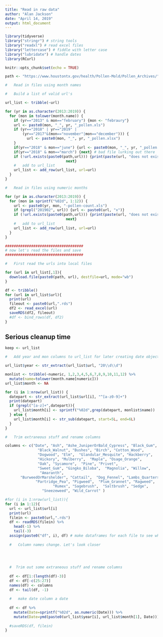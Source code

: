 ```yaml
---
title: "Read in raw data"
author: "Alan Jackson"
date: "April 14, 2019"
output: html_document
---
```


```r
library(tidyverse)
library("stringr") # string tools
library("readxl") # read excel files
library("lettercase") # fiddle with letter case
library("lubridate") # handle dates
library(RCurl)

knitr::opts_chunk$set(echo = TRUE)
```




```r

path <- "https://www.houstontx.gov/health/Pollen-Mold/Pollen_Archives/"

#   Read in files using month names

#   Build a list of valid url's

url_list <- tribble(~url)

for (yr in as.character(2013:2019)) {
  for (mon in tolower(month.name)) {
    if (yr=="2013" & mon=="february") {mon <- "febraury"}
    url <- paste0(mon, "_", yr, "_pollen.xls")
    if (yr=="2018" | yr=="2019" |
        (yr=="2017"&(mon=="november"|mon=="december"))) {
          url <- paste0(mon, "_", yr, "_pollen.xlsx")
    }
    if(yr=="2018" & mon=="june") {url <- paste0(mon, "_", yr, "_pollen.xls")} 
    if(yr=="2018" & mon=="march") {next} # bad file lurking out there
    if (!url.exists(paste0(path,url))) {print(paste(url, "does not exist"))
                            next}
    #   add to url_list
    url_list <- add_row(url_list, url=url)
  }
}

#   Read in files using numeric months

for (yr in as.character(2013:2019)) {
  for (mon in sprintf("%02d", 1:12)) {
    url <- paste0(yr, mon, "-pollen-count.xls")
    if (grepl("201902", url)) {url <- paste0(url, "x")}
    if (!url.exists(paste0(path,url))) {print(paste(url, "does not exist"))
                            next}
    #   add to url_list
    url_list <- add_row(url_list, url=url)
  }
}

####################################
# now let's read the files and save
####################################

#   First read the urls into local files

for (url in url_list[,1]){
  download.file(paste0(path, url), destfile=url, mode="wb")
}

df <- tribble()
for (url in url_list$url){
  print(url)
  fileout <- paste0(url,".rds")
  df2 <- read_excel(url)  
  saveRDS(df2, fileout)
  #df <- bind_rows(df, df2)
}

```

##    Serious cleanup time

```r

keep <- url_list

#   Add year and mon columns to url_list for later creating date objects

url_list$year <- str_extract(url_list$url, "20\\d\\d")

monlist <- tribble(~numeric, 1,2,3,4,5,6,7,8,9,10,11,12) %>% 
  mutate(name=tolower(month.name[numeric]))
url_list$month <- NA

for (i in 1:nrow(url_list)) {
  datepart <- str_extract(url_list$url[i], "^[a-z0-9]+")
  print(datepart)
  if (grepl("[a-z]+",datepart)){
    url_list$month[i] <- sprintf("%02d",grep(datepart, monlist$name))
  } else {
    url_list$month[i] <- str_sub(datepart, start=5L, end=6L)
  }
}

#   Trim extraneous stuff and rename columns

columns <- c("Date", "Ash", "Ashe_JuniperOrBald_Cypress", "Black_Gum", 
               "Black_Walnut", "Bushes", "Birch", "Cotton_Wood",
               "Dogwood", "Elm",  "Glandular_Mesquite", "Hackberry", 
               "Hickory", "Mulberry",  "Maple", "Osage_Orange", 
               "Oak", "Sycamore",  "Pine", "Privet", 
               "Sweet_Gum", "Gingko_Biloba",  "Magnolia", "Willow", 
                "Amaranth", 
       "BurweedOrMarshelder", "Cattail",  "Dog_Fennel", "Lambs_Quarters", 
              "Partridge_Pea", "Pigweed",  "Plum_Grannet", "Ragweed", 
                      "Rumex", "Sagebrush",  "Saltbrush", "Sedge", 
                 "Sneezeweed", "Wild_Carrot" )

#for (i in 1:nrow(url_list)){
for (i in 1:12){
  url <- url_list$url[i]
  print(url)
  filein <- paste0(url,".rds")
  df <- readRDS(filein) %>% 
    head(-1) %>% 
    tail(-3)  
  assign(paste0("df", i), df) # make dataframes for each file to see what's happening
  
  #   Column names change. Let's look closer
  
  
  
  
  #  Trim out some extraneous stuff and rename columns
  
  df <- df[1:(length(df)-3)] 
  df <- df[-c(25:27)]
  names(df) <- columns
  df <- tail(df, -1)
  
  #   make date column a date
  
  df <- df %>% 
    mutate(Date=sprintf("%02d", as.numeric(Date))) %>% 
    mutate(Date=ymd(paste0(url_list$year[i], url_list$month[1], Date))) 
  
  #saveRDS(df, filein)
}



```

